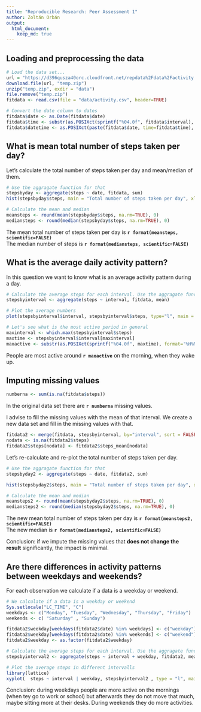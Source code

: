 ---
title: "Reproducible Research: Peer Assessment 1"
author: Zoltán Orbán
output: 
  html_document:
    keep_md: true
---


## Loading and preprocessing the data

```{r, results="hide", cache=TRUE}
# Load the data set...
url = "https://d396qusza40orc.cloudfront.net/repdata%2Fdata%2Factivity.zip"
download.file(url, "temp.zip")
unzip("temp.zip", exdir = "data") 
file.remove("temp.zip")
fitdata <- read.csv(file = "data/activity.csv", header=TRUE)

# Convert the date column to dates
fitdata$date <- as.Date(fitdata$date)
fitdata$time <- substr(as.POSIXct(sprintf("%04.0f", fitdata$interval), format='%H%M'), 12, 16)
fitdata$datetime <- as.POSIXct(paste(fitdata$date, time=fitdata$time), format = "%Y-%m-%d %H:%M")
```

## What is mean total number of steps taken per day?

Let's calculate the total number of steps taken per day and mean/median of them.

```{r histogram}
# Use the aggragate function for that
stepsbyday <- aggregate(steps ~ date, fitdata, sum)
hist(stepsbyday$steps, main = "Total number of steps taken per day", xlab = "Number of steps", ylab = "Frequency (in days)")

# Calculate the mean and median 
meansteps <- round(mean(stepsbyday$steps, na.rm=TRUE), 0)
mediansteps <- round(median(stepsbyday$steps, na.rm=TRUE), 0)
```

The mean total number of steps taken per day is  **`r format(meansteps, scientific=FALSE)`**  
The median number of steps is  **`r format(mediansteps, scientific=FALSE)`**


## What is the average daily activity pattern?

In this question we want to know what is an average activity pattern during a day.

```{r timeseries}

# Calculate the average steps for each interval. Use the aggragate function for that
stepsbyinterval <- aggregate(steps ~ interval, fitdata, mean)

# Plot the average numbers
plot(stepsbyinterval$interval, stepsbyinterval$steps, type="l", main = "Average number of steps taken in 5-min intervals", xlab = "Time interval of the day", ylab = "Number of steps")

# Let's see what is the most active period in general
maxinterval <- which.max(stepsbyinterval$steps)
maxtime <- stepsbyinterval$interval[maxinterval]
maxactive <- substr(as.POSIXct(sprintf("%04.0f", maxtime), format='%H%M'), 12, 16)

```

People are most active around **`r maxactive`** on the morning, when they wake up.


## Imputing missing values

```{r}

numberna <- sum(is.na(fitdata$steps))

```

In the original data set there are **`r numberna`** missing values.

I advise to fill the missing values with the mean of that interval. 
We create a new data set and fill in the missing values with that.
```{r}

fitdata2 <- merge(fitdata, stepsbyinterval, by="interval", sort = FALSE, suffixes=c("","_mean"))
nodata <- is.na(fitdata2$steps)
fitdata2$steps[nodata] <- fitdata2$steps_mean[nodata]

```

Let's re-calculate and re-plot the total number of steps taken per day.

```{r}
# Use the aggragate function for that
stepsbyday2 <- aggregate(steps ~ date, fitdata2, sum)
```

```{r histogram2}

hist(stepsbyday2$steps, main = "Total number of steps taken per day", xlab = "Number of steps", ylab = "Frequency (in days)")

# Calculate the mean and median 
meansteps2 <- round(mean(stepsbyday2$steps, na.rm=TRUE), 0)
mediansteps2 <- round(median(stepsbyday2$steps, na.rm=TRUE), 0)

```


The new mean total number of steps taken per day is  **`r format(meansteps2, scientific=FALSE)`**  
The new median is  **`r format(mediansteps2, scientific=FALSE)`**

Conclusion: if we impute the missing values that **does not change the result** significantly, the impact is minimal.

## Are there differences in activity patterns between weekdays and weekends?

For each observation we calculate if a data is a weekday or weekend.

```{r weekdays}

# We calculate if a data is a weekday or weekend 
Sys.setlocale("LC_TIME", "C")
weekdays <- c("Monday", "Tuesday", "Wednesday", "Thursday", "Friday")
weekends <- c( "Saturday" , "Sunday")

fitdata2$weekday[weekdays(fitdata2$date) %in% weekdays] <- c("weekday")
fitdata2$weekday[weekdays(fitdata2$date) %in% weekends] <- c("weekend")
fitdata2$weekday <- as.factor(fitdata2$weekday)

# Calculate the average steps for each interval. Use the aggragate function for that
stepsbyinterval2 <- aggregate(steps ~ interval + weekday, fitdata2, mean)

# Plot the average steps in different intervalls
library(lattice)
xyplot(  steps ~ interval | weekday, stepsbyinterval2 , type = "l", main="Average number of steps taken in 5-min intervals", ylab="Number of steps", xlab="Intervals during the day")

```

Conclusion: during weekdays people are more active on the mornings (when tey go to work or school) but afterwards they do not move that much, maybe sitting more at their desks. During weekends they do more activities.
